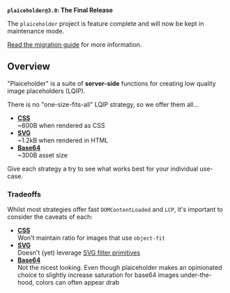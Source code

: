 
<IntroHeader
  headline="Beautiful image placeholders, without the hassle."
  tagline="Choose-your-own adventure, from pure CSS to SVG…"
/>

<Callout type="info">

**`plaiceholder@3.0`: The Final Release**

The `plaiceholder` project is feature complete and will now be kept in maintenance mode.

[Read the migration guide](/docs/upgrading-to-3) for more information.

</Callout>

## Overview

"Plaiceholder" is a suite of **server-side** functions for creating low quality image placeholders (LQIP).

There is no "one-size-fits-all" LQIP strategy, so we offer them all…

- [**CSS**](/usage#css)  
  ~600B when rendered as CSS
- [**SVG**](/usage#svg)  
  ~1.2kB when rendered in HTML
- [**Base64**](/usage#base64)  
  ~300B asset size

Give each strategy a try to see what works best for your individual use-case.

### Tradeoffs

Whilst most strategies offer fast `DOMContentLoaded` and `LCP`, it's important to consider the caveats of each:

- [**CSS**](/usage#css)  
  Won't maintain ratio for images that use `object-fit`
- [**SVG**](/usage#svg)  
  Doesn't (yet) leverage [SVG filter primitives](https://developer.mozilla.org/en-US/Web/SVG/Element/feGaussianBlur)
- [**Base64**](/usage#base64)  
  Not the nicest looking. Even though plaiceholder makes an opinionated choice to slightly increase saturation for base64 images under-the-hood, colors can often appear drab
